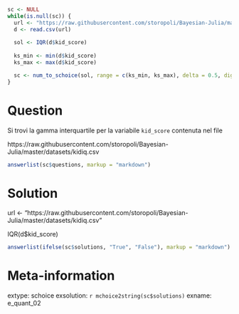 ```r
sc <- NULL
while(is.null(sc)) {
  url <- "https://raw.githubusercontent.com/storopoli/Bayesian-Julia/master/datasets/kidiq.csv"
  d <- read.csv(url)
  
  sol <- IQR(d$kid_score)
  
  ks_min <- min(d$kid_score)
  ks_max <- max(d$kid_score)

  sc <- num_to_schoice(sol, range = c(ks_min, ks_max), delta = 0.5, digits = 0)
}
```

Question
========
Si trovi la gamma interquartile per la variabile `kid_score` contenuta nel file 

https://raw.githubusercontent.com/storopoli/Bayesian-Julia/master/datasets/kidiq.csv


```r
answerlist(sc$questions, markup = "markdown")
```

Solution
========

url <- "https://raw.githubusercontent.com/storopoli/Bayesian-Julia/master/datasets/kidiq.csv"

IQR(d$kid_score)

```r
answerlist(ifelse(sc$solutions, "True", "False"), markup = "markdown")
```

Meta-information
================
extype: schoice
exsolution: `r mchoice2string(sc$solutions)`
exname: e_quant_02


